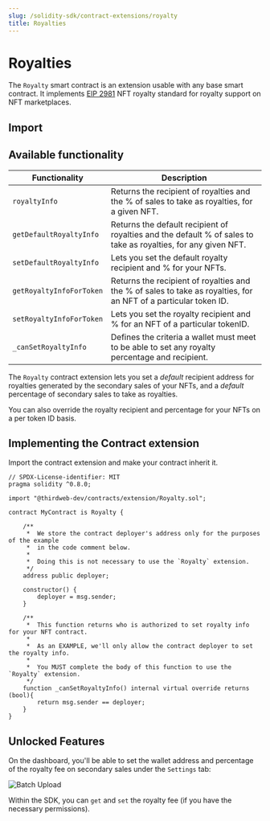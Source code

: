 ```yaml
---
slug: /solidity-sdk/contract-extensions/royalty
title: Royalties
---
```



# Royalties

The `Royalty` smart contract is an extension usable with any base smart contract. It implements [EIP 2981](https://eips.ethereum.org/EIPS/eip-2981) NFT royalty standard for royalty support on NFT marketplaces.

<ViewContractCodeButton
  link="https://github.com/thirdweb-dev/contracts/blob/main/contracts/extension/Royalty.sol"
  name="Royalty"
/>

## Import

<ImportSnippet type="extension" category="extension" name="Royalty" />

## Available functionality

| Functionality            | Description                                                                                                      |
| ------------------------ | ---------------------------------------------------------------------------------------------------------------- |
| `royaltyInfo`            | Returns the recipient of royalties and the % of sales to take as royalties, for a given NFT.                     |
| `getDefaultRoyaltyInfo`  | Returns the default recipient of royalties and the default % of sales to take as royalties, for any given NFT.   |
| `setDefaultRoyaltyInfo`  | Lets you set the default royalty recipient and % for your NFTs.                                                  |
| `getRoyaltyInfoForToken` | Returns the recipient of royalties and the % of sales to take as royalties, for an NFT of a particular token ID. |
| `setRoyaltyInfoForToken` | Lets you set the royalty recipient and % for an NFT of a particular tokenID.                                     |
| `_canSetRoyaltyInfo`     | Defines the criteria a wallet must meet to be able to set any royalty percentage and recipient.                  |

The `Royalty` contract extension lets you set a _default_ recipient address for royalties generated by the secondary sales of your NFTs, and a _default_ percentage of secondary sales to take as royalties.

You can also override the royalty recipient and percentage for your NFTs on a per token ID basis.

## Implementing the Contract extension

Import the contract extension and make your contract inherit it.

```solidity
// SPDX-License-identifier: MIT
pragma solidity ^0.8.0;

import "@thirdweb-dev/contracts/extension/Royalty.sol";

contract MyContract is Royalty {

    /**
     *  We store the contract deployer's address only for the purposes of the example
     *  in the code comment below.
     *
     *  Doing this is not necessary to use the `Royalty` extension.
     */
    address public deployer;

    constructor() {
        deployer = msg.sender;
    }

    /**
     *  This function returns who is authorized to set royalty info for your NFT contract.
     *
     *  As an EXAMPLE, we'll only allow the contract deployer to set the royalty info.
     *
     *  You MUST complete the body of this function to use the `Royalty` extension.
     */
    function _canSetRoyaltyInfo() internal virtual override returns (bool){
        return msg.sender == deployer;
    }
}
```

## Unlocked Features

On the dashboard, you'll be able to set the wallet address and percentage of the royalty fee on secondary sales under the `Settings` tab:

![Batch Upload](../../../assets/platform-fee.png)

Within the SDK, you can `get` and `set` the royalty fee (if you have the necessary permissions).

<div className="row" style={{ marginBottom: 24, flexWrap: "wrap" }}>
  <div className="col col--12" style={{ marginTop: 16 }}>
    <QuickstartCard
      name="Royalty Fees in the SDK"
      link="/advanced-features/contract-settings#royalty-fees"
      image="/assets/icons/sdks.png"
    />
  </div>
</div>
